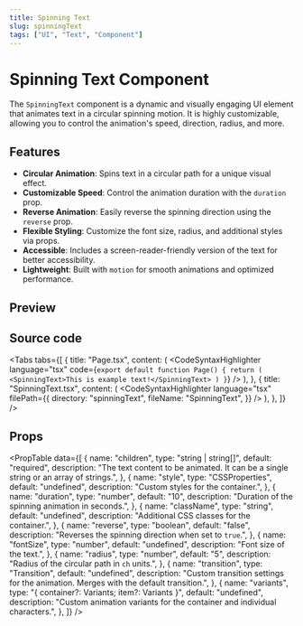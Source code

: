 ```yaml
---
title: Spinning Text
slug: spinningText
tags: ["UI", "Text", "Component"]
---
```


# Spinning Text Component

The `SpinningText` component is a dynamic and visually engaging UI element that animates text in a circular spinning motion. It is highly customizable, allowing you to control the animation's speed, direction, radius, and more.

## Features

- **Circular Animation**: Spins text in a circular path for a unique visual effect.
- **Customizable Speed**: Control the animation duration with the `duration` prop.
- **Reverse Animation**: Easily reverse the spinning direction using the `reverse` prop.
- **Flexible Styling**: Customize the font size, radius, and additional styles via props.
- **Accessible**: Includes a screen-reader-friendly version of the text for better accessibility.
- **Lightweight**: Built with `motion` for smooth animations and optimized performance.

## Preview

<ComponentPreview componentPath="SpinningText_ex.tsx" />

## Source code

<Tabs
  tabs={[
    {
      title: "Page.tsx",
      content: (
        <CodeSyntaxHighlighter
          language="tsx"
          code={`export default function Page() {
    return (
        <SpinningText>This is example text!</SpinningText>
    )
}`}
        />
      ),
    },
    {
      title: "SpinningText.tsx",
      content: (
        <CodeSyntaxHighlighter
          language="tsx"
          filePath={{
            directory: "spinningText",
            fileName: "SpinningText",
          }}
        />
      ),
    },
  ]}
/>

## Props

<PropTable
  data={[
    {
      name: "children",
      type: "string | string[]",
      default: "required",
      description:
        "The text content to be animated. It can be a single string or an array of strings.",
    },
    {
      name: "style",
      type: "CSSProperties",
      default: "undefined",
      description: "Custom styles for the container.",
    },
    {
      name: "duration",
      type: "number",
      default: "10",
      description: "Duration of the spinning animation in seconds.",
    },
    {
      name: "className",
      type: "string",
      default: "undefined",
      description: "Additional CSS classes for the container.",
    },
    {
      name: "reverse",
      type: "boolean",
      default: "false",
      description: "Reverses the spinning direction when set to `true`.",
    },
    {
      name: "fontSize",
      type: "number",
      default: "undefined",
      description: "Font size of the text.",
    },
    {
      name: "radius",
      type: "number",
      default: "5",
      description: "Radius of the circular path in `ch` units.",
    },
    {
      name: "transition",
      type: "Transition",
      default: "undefined",
      description:
        "Custom transition settings for the animation. Merges with the default transition.",
    },
    {
      name: "variants",
      type: "{ container?: Variants; item?: Variants }",
      default: "undefined",
      description:
        "Custom animation variants for the container and individual characters.",
    },
  ]}
/>

